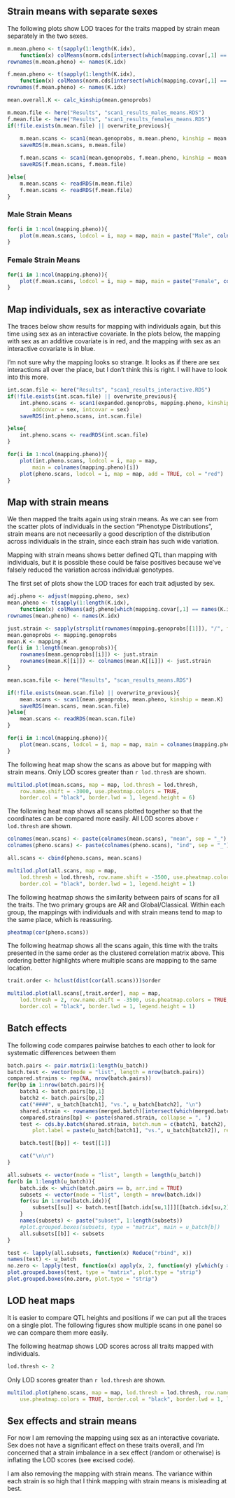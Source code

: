 ## Strain means with separate sexes

The following plots show LOD traces for the traits
mapped by strain mean separately in the two sexes.

```r

m.mean.pheno <- t(sapply(1:length(K.idx), 
    function(x) colMeans(norm.cds[intersect(which(mapping.covar[,1] == names(K.idx)[x]), which(sex == 1)),,drop=FALSE], na.rm = TRUE)))
rownames(m.mean.pheno) <- names(K.idx)

f.mean.pheno <- t(sapply(1:length(K.idx), 
    function(x) colMeans(norm.cds[intersect(which(mapping.covar[,1] == names(K.idx)[x]), which(sex == 0)),,drop=FALSE])))
rownames(f.mean.pheno) <- names(K.idx)

mean.overall.K <- calc_kinship(mean.genoprobs)

m.mean.file <- here("Results", "scan1_results_males_means.RDS")
f.mean.file <- here("Results", "scan1_results_females_means.RDS")
if(!file.exists(m.mean.file) || overwrite_previous){
    
    m.mean.scans <- scan1(mean.genoprobs, m.mean.pheno, kinship = mean.K)
    saveRDS(m.mean.scans, m.mean.file)

    f.mean.scans <- scan1(mean.genoprobs, f.mean.pheno, kinship = mean.K)
    saveRDS(f.mean.scans, f.mean.file)

}else{
    m.mean.scans <- readRDS(m.mean.file)
    f.mean.scans <- readRDS(f.mean.file)
}
```

### Male Strain Means

```r
for(i in 1:ncol(mapping.pheno)){
    plot(m.mean.scans, lodcol = i, map = map, main = paste("Male", colnames(mapping.pheno)[i]))
}
```

### Female Strain Means

```r
for(i in 1:ncol(mapping.pheno)){
    plot(f.mean.scans, lodcol = i, map = map, main = paste("Female", colnames(mapping.pheno)[i]))
}
```

## Map individuals, sex as interactive covariate

The traces below show results for mapping with individuals
again, but this time using sex as an interactive covariate.
In the plots below, the mapping with sex as an additive 
covariate is in red, and the mapping with sex as an interactive
covariate is in blue. 

I'm  not sure why the mapping looks so strange. It looks as
if there are sex interactions all over the place, but I don't
think this is right. I will have to look into this more.

```r
int.scan.file <- here("Results", "scan1_results_interactive.RDS")
if(!file.exists(int.scan.file) || overwrite_previous){
    int.pheno.scans <- scan1(expanded.genoprobs, mapping.pheno, kinship = exp.K, 
        addcovar = sex, intcovar = sex)
    saveRDS(int.pheno.scans, int.scan.file)

}else{
    int.pheno.scans <- readRDS(int.scan.file)
}

```


```r
for(i in 1:ncol(mapping.pheno)){
    plot(int.pheno.scans, lodcol = i, map = map, 
        main = colnames(mapping.pheno)[i])
    plot(pheno.scans, lodcol = i, map = map, add = TRUE, col = "red")
}
```



## Map with strain means

We then mapped the traits again using strain means. 
As we can see from the scatter plots of individuals
in the section "Phenotype Distributions", strain 
means are not neceesarily a good description of 
the distribution across individuals in the strain, 
since each strain has such wide variation. 

Mapping with strain means shows better defined QTL
than mapping with individuals, but it is possible 
these could be false positives because we've falsely
reduced the variation across individual genotypes.

The first set of plots show the LOD traces for each
trait adjusted by sex.

```r
adj.pheno <- adjust(mapping.pheno, sex)
mean.pheno <- t(sapply(1:length(K.idx), 
    function(x) colMeans(adj.pheno[which(mapping.covar[,1] == names(K.idx)[x]),])))
rownames(mean.pheno) <- names(K.idx)

just.strain <- sapply(strsplit(rownames(mapping.genoprobs[[1]]), "/", fixed = TRUE), function(x) x[1])
mean.genoprobs <- mapping.genoprobs
mean.K <- mapping.K
for(i in 1:length(mean.genoprobs)){
    rownames(mean.genoprobs[[i]]) <- just.strain
    rownames(mean.K[[i]]) <- colnames(mean.K[[i]]) <- just.strain
}

mean.scan.file <- here("Results", "scan_results_means.RDS")

if(!file.exists(mean.scan.file) || overwrite_previous){
    mean.scans <- scan1(mean.genoprobs, mean.pheno, kinship = mean.K)
    saveRDS(mean.scans, mean.scan.file)
}else{
    mean.scans <- readRDS(mean.scan.file)
}

```

```r
for(i in 1:ncol(mapping.pheno)){
    plot(mean.scans, lodcol = i, map = map, main = colnames(mapping.pheno)[i])
}
```

The following heat map show the scans as above but
for mapping with strain means. Only LOD scores greater
than `r lod.thresh` are shown.

```r
multilod.plot(mean.scans, map = map, lod.thresh = lod.thresh, 
    row.name.shift = -3000, use.pheatmap.colors = TRUE, 
    border.col = "black", border.lwd = 1, legend.height = 6)
```


The following heat map shows all scans plotted together
so that the coordinates can be compared more easily.
All LOD scores above `r lod.thresh` are shown.

```r
colnames(mean.scans) <- paste(colnames(mean.scans), "mean", sep = "_")
colnames(pheno.scans) <- paste(colnames(pheno.scans), "ind", sep = "_")

all.scans <- cbind(pheno.scans, mean.scans)

multilod.plot(all.scans, map = map, 
    lod.thresh = lod.thresh, row.name.shift = -3500, use.pheatmap.colors = TRUE, 
    border.col = "black", border.lwd = 1, legend.height = 1)
```

The following heatmap shows the similarity between pairs of scans
for all the traits. The two primary groups are AR and Global/Classical.
Within each group, the mappings with individuals and with strain means
tend to map to the same place, which is reassuring. 

```r
pheatmap(cor(pheno.scans))
```

The following heatmap shows all the scans again, this time 
with the traits presented in the same order as the clustered
correlation matrix above. This ordering better highlights where 
multiple scans are mapping to the same location. 

```r

trait.order <- hclust(dist(cor(all.scans)))$order

multilod.plot(all.scans[,trait.order], map = map, 
    lod.thresh = 2, row.name.shift = -3500, use.pheatmap.colors = TRUE, 
    border.col = "black", border.lwd = 1, legend.height = 1)
```

## Batch effects

The following code compares pairwise batches
to each other to look for systematic differences
between them

```r
batch.pairs <- pair.matrix(1:length(u_batch))
batch.test <- vector(mode = "list", length = nrow(batch.pairs))
compared.strains <- rep(NA, nrow(batch.pairs))
for(bp in 1:nrow(batch.pairs)){
    batch1 <- batch.pairs[bp,1]
    batch2 <- batch.pairs[bp,2]
    cat("####", u_batch[batch1], "vs.", u_batch[batch2], "\n")
    shared.strain <- rownames(merged.batch)[intersect(which(merged.batch[,batch1] > 0), which(merged.batch[,batch2] > 0))]
    compared.strains[bp] <- paste(shared.strain, collapse = ", ")
    test <- cds.by.batch(shared.strain, batch.num = c(batch1, batch2), plot.type = "strip",
        plot.label = paste(u_batch[batch1], "vs.", u_batch[batch2]), remove.zeros = FALSE)

    batch.test[[bp]] <- test[[1]]

    cat("\n\n")
}
```


```r

all.subsets <- vector(mode = "list", length = length(u_batch))
for(b in 1:length(u_batch)){
    batch.idx <- which(batch.pairs == b, arr.ind = TRUE)
    subsets <- vector(mode = "list", length = nrow(batch.idx))
    for(su in 1:nrow(batch.idx)){
        subsets[[su]] <- batch.test[[batch.idx[su,1]]][[batch.idx[su,2]]]
    }
    names(subsets) <- paste("subset", 1:length(subsets))
    #plot.grouped.boxes(subsets, type = "matrix", main = u_batch[b])
    all.subsets[[b]] <- subsets
}

test <- lapply(all.subsets, function(x) Reduce("rbind", x))
names(test) <- u_batch
no.zero <- lapply(test, function(x) apply(x, 2, function(y) y[which(y > 0)]))
plot.grouped.boxes(test, type = "matrix", plot.type = "strip")
plot.grouped.boxes(no.zero, plot.type = "strip")
```

## LOD heat maps

It is easier to compare QTL heights and positions if 
we can put all the traces on a single plot. The 
following figures show multiple scans in one panel
so we can compare them more easily.

The following heatmap shows LOD scores across all 
traits mapped with individuals.

```r
lod.thresh <- 2
```

Only LOD scores greater than `r lod.thresh` are shown.

```r
multilod.plot(pheno.scans, map = map, lod.thresh = lod.thresh, row.name.shift = -2000, 
    use.pheatmap.colors = TRUE, border.col = "black", border.lwd = 1, legend.height = 6)
```



## Sex effects and strain means

For now I am removing the mapping using sex as an interactive 
covariate. Sex does not have a significant effect on these 
traits overall, and I'm concerned that a strain imbalance 
in a sex effect (random or otherwise) is inflating the LOD 
scores (see excised code).

I am also removing the mapping with strain means. The variance
within each strain is so high that I think mapping with strain 
means is misleading at best. 